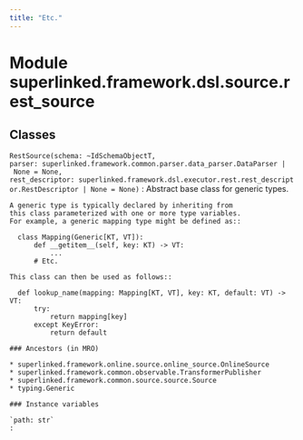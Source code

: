 ```yaml
---
title: "Etc."
---
```


Module superlinked.framework.dsl.source.rest_source
===================================================

Classes
-------

`RestSource(schema: ~IdSchemaObjectT, parser: superlinked.framework.common.parser.data_parser.DataParser | None = None, rest_descriptor: superlinked.framework.dsl.executor.rest.rest_descriptor.RestDescriptor | None = None)`
:   Abstract base class for generic types.
    
    A generic type is typically declared by inheriting from
    this class parameterized with one or more type variables.
    For example, a generic mapping type might be defined as::
    
      class Mapping(Generic[KT, VT]):
          def __getitem__(self, key: KT) -> VT:
              ...
          # Etc.
    
    This class can then be used as follows::
    
      def lookup_name(mapping: Mapping[KT, VT], key: KT, default: VT) -> VT:
          try:
              return mapping[key]
          except KeyError:
              return default

    ### Ancestors (in MRO)

    * superlinked.framework.online.source.online_source.OnlineSource
    * superlinked.framework.common.observable.TransformerPublisher
    * superlinked.framework.common.source.source.Source
    * typing.Generic

    ### Instance variables

    `path: str`
    :